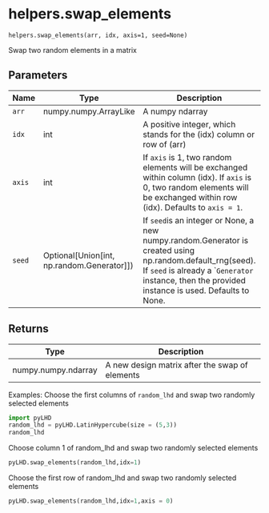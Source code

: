 # helpers.swap_elements { #pyLHD.helpers.swap_elements }

`helpers.swap_elements(arr, idx, axis=1, seed=None)`

Swap two random elements in a matrix

## Parameters

| Name   | Type                                           | Description                                                                                                                                                                                                     | Default    |
|--------|------------------------------------------------|-----------------------------------------------------------------------------------------------------------------------------------------------------------------------------------------------------------------|------------|
| `arr`  | numpy.numpy.ArrayLike                          | A numpy ndarray                                                                                                                                                                                                 | _required_ |
| `idx`  | int                                            | A positive integer, which stands for the (idx) column or row of (arr)                                                                                                                                           | _required_ |
| `axis` | int                                            | If `axis` is 1, two random elements will be exchanged within column (idx). If `axis` is 0, two random elements will be exchanged within row (idx). Defaults to `axis = 1`.                                      | `1`        |
| `seed` | Optional\[Union\[int, np.random.Generator\]\]) | If `seed`is an integer or None, a new numpy.random.Generator is created using np.random.default_rng(seed).  If `seed` is already a ``Generator` instance, then the provided instance is used. Defaults to None. | `None`     |

## Returns

| Type                | Description                                    |
|---------------------|------------------------------------------------|
| numpy.numpy.ndarray | A new design matrix after the swap of elements |

Examples:
Choose the first columns of `random_lhd` and swap two randomly selected elements
```python
import pyLHD
random_lhd = pyLHD.LatinHypercube(size = (5,3))
random_lhd
```
Choose column 1 of random_lhd and swap two randomly selected elements
```python
pyLHD.swap_elements(random_lhd,idx=1)
```
Choose the first row of random_lhd and swap two randomly selected elements
```python
pyLHD.swap_elements(random_lhd,idx=1,axis = 0)
```